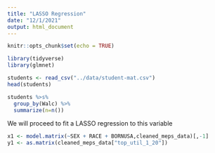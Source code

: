 ```yaml
---
title: "LASSO Regression"
date: "12/1/2021"
output: html_document
---
```


```r
knitr::opts_chunk$set(echo = TRUE)
```

```r
library(tidyverse)
library(glmnet)
```

```r
students <- read_csv("../data/student-mat.csv")
head(students)

students %>s%
  group_by(Walc) %>%
  summarize(n=n())
```

We will proceed to fit a LASSO regression to this variable

```r
x1 <- model.matrix(~SEX + RACE + BORNUSA,cleaned_meps_data)[,-1]
y1 <- as.matrix(cleaned_meps_data["top_util_1_20"])
```

